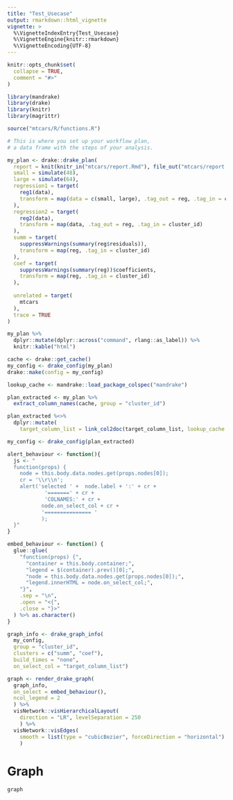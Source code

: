 ```yaml
---
title: "Test_Usecase"
output: rmarkdown::html_vignette
vignette: >
  %\VignetteIndexEntry{Test_Usecase}
  %\VignetteEngine{knitr::rmarkdown}
  %\VignetteEncoding{UTF-8}
---
```


```r
knitr::opts_chunk$set(
  collapse = TRUE,
  comment = "#>"
)
```

```r
library(mandrake)
library(drake)
library(knitr)
library(magrittr)

source("mtcars/R/functions.R")
```


```r
# This is where you set up your workflow plan,
# a data frame with the steps of your analysis.

my_plan <- drake::drake_plan(
  report = knit(knitr_in("mtcars/report.Rmd"), file_out("mtcars/report.md"), quiet = TRUE),
  small = simulate(48),
  large = simulate(64),
  regression1 = target(
    reg1(data),
    transform = map(data = c(small, large), .tag_out = reg, .tag_in = cluster_id)
  ),
  regression2 = target(
    reg2(data),
    transform = map(data, .tag_out = reg, .tag_in = cluster_id)
  ),
  summ = target(
    suppressWarnings(summary(reg$residuals)),
    transform = map(reg, .tag_in = cluster_id)
  ),
  coef = target(
    suppressWarnings(summary(reg))$coefficients,
    transform = map(reg, .tag_in = cluster_id)
  ),
  
  unrelated = target(
    mtcars
  ),
  trace = TRUE
)

my_plan %>% 
  dplyr::mutate(dplyr::across("command", rlang::as_label)) %>%
  knitr::kable("html")
```

```r
cache <- drake::get_cache()
my_config <- drake_config(my_plan)
drake::make(config = my_config)

```

```r
lookup_cache <- mandrake::load_package_colspec("mandrake")

plan_extracted <- my_plan %>%
  extract_column_names(cache, group = "cluster_id") 
```
```r
plan_extracted %<>%
  dplyr::mutate(
    target_column_list = link_col2doc(target_column_list, lookup_cache = lookup_cache))
```

```r
my_config <- drake_config(plan_extracted)
```

```r
alert_behaviour <- function(){
  js <- "
  function(props) {
    node = this.body.data.nodes.get(props.nodes[0]);
    cr = '\\r\\n';
    alert('selected ' +  node.label + ':' + cr +
            '=======' + cr +
            'COLNAMES:' + cr +
           node.on_select_col + cr + 
           '=============== '
           );
  }"
}
```

```r
embed_behaviour <- function() {
  glue::glue(
    "function(props) {",
      "container = this.body.container;",
      "legend = $(container).prev()[0];",
      "node = this.body.data.nodes.get(props.nodes[0]);",
      "legend.innerHTML = node.on_select_col;",
    "}",
    .sep = "\n",
    .open = "<{",
    .close = "}>"
  ) %>% as.character()
}

```


```r
graph_info <- drake_graph_info(
  my_config, 
  group = "cluster_id", 
  clusters = c("summ", "coef"), 
  build_times = "none",
  on_select_col = "target_column_list")

graph <- render_drake_graph(
  graph_info, 
  on_select = embed_behaviour(),
  ncol_legend = 2
  ) %>%
  visNetwork::visHierarchicalLayout(
    direction = "LR", levelSeparation = 250
    ) %>%
  visNetwork::visEdges(
    smooth = list(type = "cubicBezier", forceDirection = "horizontal")
    )
```

# Graph
```r
graph
```
